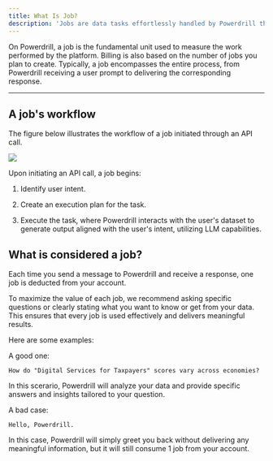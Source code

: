 ```yaml
---
title: What Is Job?
description: 'Jobs are data tasks effortlessly handled by Powerdrill through natural language conversations'
---
```


On Powerdrill, a job is the fundamental unit used to measure the work performed by the platform. Billing is also based on the number of jobs you plan to create. Typically, a job encompasses the entire process, from Powerdrill receiving a user prompt to delivering the corresponding response.


---

## A job's workflow 

The figure below illustrates the workflow of a job initiated through an API call.


<Frame>
  <img src="/images/job-description.png" style={{ borderRadius: '0.5rem' }} />
</Frame>


Upon initiating an API call, a job begins:

1. Identify user intent.

2. Create an execution plan for the task.

3. Execute the task, where Powerdrill interacts with the user's dataset to generate output aligned with the user's intent, utilizing LLM capabilities.



## What is considered a job?

Each time you send a message to Powerdrill and receive a response, one job is deducted from your account.

To maximize the value of each job, we recommend asking specific questions or clearly stating what you want to know or get from your data. This ensures that every job is used effectively and delivers meaningful results. 

Here are some examples:

A good one:

```
How do "Digital Services for Taxpayers" scores vary across economies?
```

In this scerario, Powerdrill will analyze your data and provide specific answers and insights tailored to your question.


A bad case:

```
Hello, Powerdrill.
```

In this case, Powerdrill will simply greet you back without delivering any meaningful information, but it will still consume 1 job from your account.








<MySnippet beta="community" />